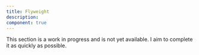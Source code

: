 ```yaml
---
title: Flyweight
description:
component: true
---
```


This section is a work in progress and is not yet available. I aim to complete it as quickly as possible.
